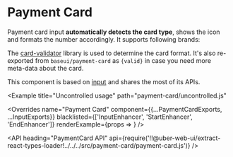 <!--
Copyright (c) 2018-2019 Uber Technologies, Inc.

This source code is licensed under the MIT license found in the
LICENSE file in the root directory of this source tree.
-->







# Payment Card

Payment card input **automatically detects the card type**, shows the icon and formats the number accordingly. It supports following brands:

<Table
  columns={['Card Type', 'Example Number']}
  data={[
    ['American Express', '378282246310005'],
    ['Diners Club', '36259600000004'],
    ['Discover', '6011111111111117'],
    ['ELO', '6550000000000001'],
    ['JCB', '3530111333300000'],
    ['Maestro', '6304000000000000'],
    ['Mastercard', '5555555555554444'],
    ['UnionPay', '6246729687894613'],
    ['Visa', '4111111111111111'],
  ]}
/>

The [card-validator](https://github.com/braintree/card-validator) library is used to determine the card format. It's also re-exported from `baseui/payment-card` as `{valid}` in case you need more meta-data about the card.

This component is based on [input](/components/input) and shares the most of its APIs.

<Example title="Controlled usage" path="payment-card/controlled.js">
  <Controlled />
</Example>

<Example
  title="Uncontrolled usage"
  path="payment-card/uncontrolled.js"
>
  <Uncontrolled />
</Example>

<Example title="Default value" path="payment-card/defaultvalue.js">
  <DefaultValue />
</Example>

<Overrides
  name="Payment Card"
  component={{...PaymentCardExports, ...InputExports}}
  blacklisted={['InputEnhancer', 'StartEnhancer', 'EndEnhancer']}
  renderExample={props => <StatefulPaymentCard overrides={props.overrides} />}
/>

<API
  heading="PaymentCard API"
  api={require('!!@uber-web-ui/extract-react-types-loader!../../../src/payment-card/payment-card.js')}
/>
